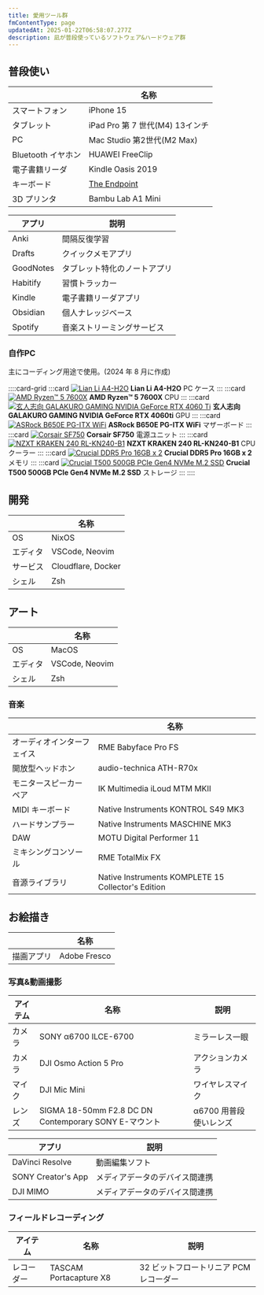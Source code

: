 ```yaml
---
title: 愛用ツール群
fmContentType: page
updatedAt: 2025-01-22T06:58:07.277Z
description: 凪が普段使っているソフトウェア&ハードウェア群
---
```


## 普段使い

| | 名称 |
| --- | --- |
| スマートフォン | iPhone 15 |
| タブレット | iPad Pro 第 7 世代(M4) 13インチ |
| PC | Mac Studio 第2世代(M2 Max) |
| Bluetooth イヤホン | HUAWEI FreeClip |
| 電子書籍リーダ | Kindle Oasis 2019 |
| キーボード | [The Endpoint](https://younagi.dev/ja/blog/split-keyboard-the-endpoint-build/) |
| 3D プリンタ | Bambu Lab A1 Mini |

| アプリ | 説明 |
| --- | --- |
| Anki | 間隔反復学習 |
| Drafts | クイックメモアプリ |
| GoodNotes | タブレット特化のノートアプリ |
| Habitify | 習慣トラッカー |
| Kindle | 電子書籍リーダアプリ |
| Obsidian | 個人ナレッジベース |
| Spotify | 音楽ストリーミングサービス |

### 自作PC

主にコーディング用途で使用。(2024 年 8 月に作成)

::::card-grid
:::card
[![ Lian Li A4-H2O ](../../../assets/images/lian-li-a4-h2o.webp)](https://lian-li.com/ja/product/a4h2o/?cn-reloaded=1)
**Lian Li A4-H2O**
PC ケース
:::
:::card
[![AMD Ryzen™ 5 7600X](../../../assets/images/amd-ryzen-5-7600x.webp)](https://www.amd.com/ja/products/processors/desktops/ryzen/7000-series/amd-ryzen-5-7600x.html)
**AMD Ryzen™ 5 7600X**
CPU
:::
:::card
[![玄人志向 GALAKURO GAMING NVIDIA GeForce RTX 4060 Ti](../../../assets/images/garakuro-geforce-rtx-4060ti.webp)](https://www.kuroutoshikou.com/product/detail/gg-rtx4060ti-e8gb-oc-df.html)
**玄人志向 GALAKURO GAMING NVIDIA GeForce RTX 4060ti**
GPU
:::
:::card
[![ ASRock B650E PG-ITX WiFi ](../../../assets/images/asrock-b650e-pg-itx-wifi.webp)](https://pg.asrock.com/mb/AMD/B650E%20PG-ITX%20WiFi/index.jp.asp)
**ASRock B650E PG-ITX WiFi**
マザーボード
:::
:::card
[![ Corsair SF750 ](../../../assets/images/corsair-sf750.avif)](https://www.corsair.com/jp/ja/p/psu/cp-9020186-jp/sf-series-sf750-750-watt-80-plus-platinum-certified-high-performance-sfx-psu-jp-cp-9020186-jp)
**Corsair SF750**
電源ユニット
:::
:::card
[![ NZXT KRAKEN 240 RL-KN240-B1 ](../../../assets/images/nzxt-kraken-240-black.avif)](https://nzxt.com/ja-JP/product/kraken-240?srsltid=AfmBOopWj0u4VDZ-WDFUF2_38M1i4Y2lJg-uSpQWCu26ZnBwNo-pvUx3)
**NZXT KRAKEN 240 RL-KN240-B1**
CPU クーラー
:::
:::card
[![ Crucial DDR5 Pro 16GB x 2](../../../assets/images/crucial-ddr5-pro.webp)](https://www.crucial.com/memory/ddr5/cp2k16g56c46u5)
**Crucial DDR5 Pro 16GB x 2**
メモリ
:::
:::card
[![ Crucial T500 500GB PCIe Gen4 NVMe M.2 SSD](../../../assets/images/crucial-t500-ssd.webp)](https://www.crucial.jp/ssd/t500/ct500t500ssd8/)
**Crucial T500 500GB PCIe Gen4 NVMe M.2 SSD**
ストレージ
:::
::::

## 開発

|  | 名称 |
| --- | --- |
| OS | NixOS |
| エディタ | VSCode, Neovim |
| サービス | Cloudflare, Docker |
| シェル | Zsh |

## アート

|  | 名称 |
| --- | --- |
| OS | MacOS |
| エディタ | VSCode, Neovim |
| シェル | Zsh |

### 音楽

| | 名称 |
| --- | --- |
| オーディオインターフェイス | RME Babyface Pro FS |
| 開放型ヘッドホン | audio-technica ATH-R70x |
| モニタースピーカーペア | IK Multimedia iLoud MTM MKII |
| MIDI キーボード | Native Instruments KONTROL S49 MK3 |
| ハードサンプラー | Native Instruments MASCHINE MK3 |
| DAW | MOTU Digital Performer 11 |
| ミキシングコンソール | RME TotalMix FX |
| 音源ライブラリ | Native Instruments KOMPLETE 15 Collector's Edition |

## お絵描き

| | 名称 |
| --- | --- |
| 描画アプリ | Adobe Fresco |

### 写真&動画撮影

| アイテム | 名称 | 説明 |
| --- | --- | --- |
| カメラ | SONY α6700 ILCE-6700 | ミラーレス一眼 |
| カメラ | DJI Osmo Action 5 Pro | アクションカメラ |
| マイク | DJI Mic Mini | ワイヤレスマイク |
| レンズ | SIGMA 18-50mm F2.8 DC DN Contemporary SONY E-マウント | α6700 用普段使いレンズ |

| アプリ | 説明 |
| --- | --- |
| DaVinci Resolve | 動画編集ソフト |
| SONY Creator's App | メディアデータのデバイス間連携 |
| DJI MIMO | メディアデータのデバイス間連携 |

### フィールドレコーディング

| アイテム | 名称 | 説明 |
| --- | --- | --- |
| レコーダー | TASCAM Portacapture X8 | 32 ビットフロートリニア PCM レコーダー |
